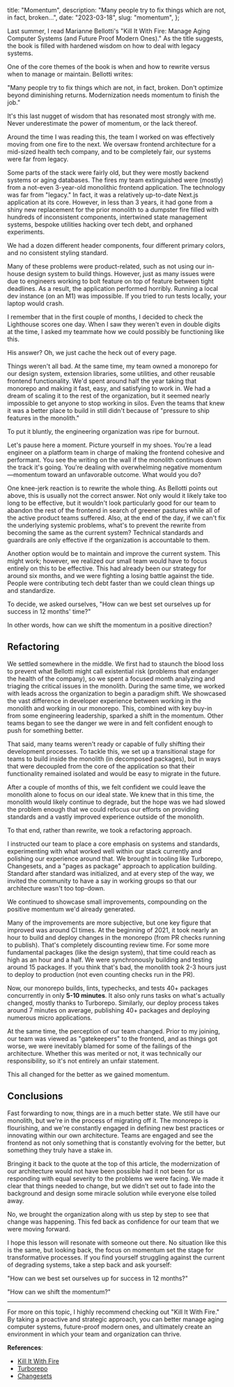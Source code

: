   title: "Momentum",
  description:
    "Many people try to fix things which are not, in fact, broken...",
  date: "2023-03-18",
  slug: "momentum",
};

Last summer, I read Marianne Bellotti's "Kill It With Fire: Manage Aging Computer Systems (and Future Proof Modern Ones)." As the title suggests, the book is filled with hardened wisdom on how to deal with legacy systems.

One of the core themes of the book is when and how to rewrite versus when to manage or maintain. Bellotti writes:

"Many people try to fix things which are not, in fact, broken. Don't optimize beyond diminishing returns. Modernization needs momentum to finish the job."

It's this last nugget of wisdom that has resonated most strongly with me. Never underestimate the power of momentum, or the lack thereof.

Around the time I was reading this, the team I worked on was effectively moving from one fire to the next. We oversaw frontend architecture for a mid-sized health tech company, and to be completely fair, our systems were far from legacy.

Some parts of the stack were fairly old, but they were mostly backend systems or aging databases. The fires my team extinguished were (mostly) from a not-even 3-year-old monolithic frontend application. The technology was far from "legacy." In fact, it was a relatively up-to-date Next.js application at its core. However, in less than 3 years, it had gone from a shiny new replacement for the prior monolith to a dumpster fire filled with hundreds of inconsistent components, intertwined state management systems, bespoke utilities hacking over tech debt, and orphaned experiments.

We had a dozen different header components, four different primary colors, and no consistent styling standard.

Many of these problems were product-related, such as not using our in-house design system to build things. However, just as many issues were due to engineers working to bolt feature on top of feature between tight deadlines. As a result, the application performed horribly. Running a local dev instance (on an M1) was impossible. If you tried to run tests locally, your laptop would crash.

I remember that in the first couple of months, I decided to check the Lighthouse scores one day. When I saw they weren't even in double digits at the time, I asked my teammate how we could possibly be functioning like this.

His answer? Oh, we just cache the heck out of every page.

Things weren't all bad. At the same time, my team owned a monorepo for our design system, extension libraries, some utilities, and other reusable frontend functionality. We'd spent around half the year taking that monorepo and making it fast, easy, and satisfying to work in. We had a dream of scaling it to the rest of the organization, but it seemed nearly impossible to get anyone to stop working in silos. Even the teams that knew it was a better place to build in still didn't because of "pressure to ship features in the monolith."

To put it bluntly, the engineering organization was ripe for burnout.

Let's pause here a moment. Picture yourself in my shoes. You're a lead engineer on a platform team in charge of making the frontend cohesive and performant. You see the writing on the wall if the monolith continues down the track it's going. You're dealing with overwhelming negative momentum—momentum toward an unfavorable outcome. What would you do?

One knee-jerk reaction is to rewrite the whole thing. As Bellotti points out above, this is usually not the correct answer. Not only would it likely take too long to be effective, but it wouldn't look particularly good for our team to abandon the rest of the frontend in search of greener pastures while all of the active product teams suffered. Also, at the end of the day, if we can't fix the underlying systemic problems, what's to prevent the rewrite from becoming the same as the current system? Technical standards and guardrails are only effective if the organization is accountable to them.

Another option would be to maintain and improve the current system. This might work; however, we realized our small team would have to focus entirely on this to be effective. This had already been our strategy for around six months, and we were fighting a losing battle against the tide. People were contributing tech debt faster than we could clean things up and standardize.

To decide, we asked ourselves, "How can we best set ourselves up for success in 12 months' time?"

In other words, how can we shift the momentum in a positive direction?

## Refactoring

We settled somewhere in the middle. We first had to staunch the blood loss to prevent what Bellotti might call existential risk (problems that endanger the health of the company), so we spent a focused month analyzing and triaging the critical issues in the monolith. During the same time, we worked with leads across the organization to begin a paradigm shift. We showcased the vast difference in developer experience between working in the monolith and working in our monorepo. This, combined with key buy-in from some engineering leadership, sparked a shift in the momentum. Other teams began to see the danger we were in and felt confident enough to push for something better.

That said, many teams weren't ready or capable of fully shifting their development processes. To tackle this, we set up a transitional stage for teams to build inside the monolith (in decomposed packages), but in ways that were decoupled from the core of the application so that their functionality remained isolated and would be easy to migrate in the future.

After a couple of months of this, we felt confident we could leave the monolith alone to focus on our ideal state. We knew that in this time, the monolith would likely continue to degrade, but the hope was we had slowed the problem enough that we could refocus our efforts on providing standards and a vastly improved experience outside of the monolith.

To that end, rather than rewrite, we took a refactoring approach.

I instructed our team to place a core emphasis on systems and standards, experimenting with what worked well within our stack currently and polishing our experience around that. We brought in tooling like Turborepo, Changesets, and a "pages as package" approach to application building. Standard after standard was initialized, and at every step of the way, we invited the community to have a say in working groups so that our architecture wasn't too top-down.

We continued to showcase small improvements, compounding on the positive momentum we'd already generated.

Many of the improvements are more subjective, but one key figure that improved was around CI times. At the beginning of 2021, it took nearly an hour to build and deploy changes in the monorepo (from PR checks running to publish). That's completely discounting review time. For some more fundamental packages (like the design system), that time could reach as high as an hour and a half. We were synchronously building and testing around 15 packages. If you think that's bad, the monolith took 2-3 hours just to deploy to production (not even counting checks run in the PR).

Now, our monorepo builds, lints, typechecks, and tests 40+ packages concurrently in only **5-10 minutes**. It also only runs tasks on what's actually changed, mostly thanks to Turborepo. Similarly, our deploy process takes around 7 minutes on average, publishing 40+ packages and deploying numerous micro applications.

At the same time, the perception of our team changed. Prior to my joining, our team was viewed as "gatekeepers" to the frontend, and as things got worse, we were inevitably blamed for some of the failings of the architecture. Whether this was merited or not, it was technically our responsibility, so it's not entirely an unfair statement.

This all changed for the better as we gained momentum.

## Conclusions

Fast forwarding to now, things are in a much better state. We still have our monolith, but we're in the process of migrating off it. The monorepo is flourishing, and we're constantly engaged in defining new best practices or innovating within our own architecture. Teams are engaged and see the frontend as not only something that is constantly evolving for the better, but something they truly have a stake in.

Bringing it back to the quote at the top of this article, the modernization of our architecture would not have been possible had it not been for us responding with equal severity to the problems we were facing. We made it clear that things needed to change, but we didn't set out to fade into the background and design some miracle solution while everyone else toiled away.

No, we brought the organization along with us step by step to see that change was happening. This fed back as confidence for our team that we were moving forward.

I hope this lesson will resonate with someone out there. No situation like this is the same, but looking back, the focus on momentum set the stage for transformative processes. If you find yourself struggling against the current of degrading systems, take a step back and ask yourself:

"How can we best set ourselves up for success in 12 months?"

"How can we shift the momentum?"

---

For more on this topic, I highly recommend checking out "Kill It With Fire." By taking a proactive and strategic approach, you can better manage aging computer systems, future-proof modern ones, and ultimately create an environment in which your team and organization can thrive.

**References**:

- [Kill It With Fire](https://www.penguinrandomhouse.com/books/667571/kill-it-with-fire-by-marianne-bellotti/)
- [Turborepo](https://turbo.build/repo)
- [Changesets](https://github.com/changesets/changesets)
